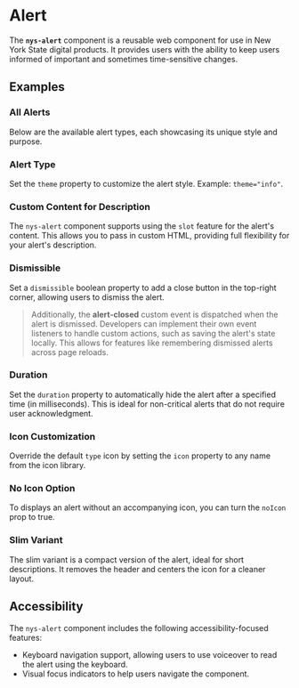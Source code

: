 
<Meta of={NysAlertStories} title="Components/Alert/Documentation" />

# Alert

The **`nys-alert`** component is a reusable web component for use in New York State digital products. It provides users with the ability to keep users informed of important and sometimes time-sensitive changes.

## Examples

### All Alerts
Below are the available alert types, each showcasing its unique style and purpose.
<Canvas of={NysAlertStories.AllAlerts} />

### Alert Type
Set the `theme` property to customize the alert style. Example: `theme="info"`.
<Canvas of={NysAlertStories.AlertType} />

### Custom Content for Description
The `nys-alert` component supports using the `slot` feature for the alert's content. This allows you to pass in custom HTML, providing full flexibility for your alert's description.
<Canvas of={NysAlertStories.DescriptionSlot} />

### Dismissible
Set a `dismissible` boolean property to add a close button in the top-right corner, allowing users to dismiss the alert.
> Additionally, the **alert-closed** custom event is dispatched when the alert is dismissed. Developers can implement their own event listeners to handle custom actions, such as saving the alert's state locally. This allows for features like remembering dismissed alerts across page reloads.
<Canvas of={NysAlertStories.Dismissible} />

### Duration
Set the `duration` property to automatically hide the alert after a specified time (in milliseconds). This is ideal for non-critical alerts that do not require user acknowledgment.
<Canvas of={NysAlertStories.Duration} />

### Icon Customization
Override the default `type` icon by setting the `icon` property to any name from the icon library.
<Canvas of={NysAlertStories.CustomIcon} />

### No Icon Option
To displays an alert without an accompanying icon, you can turn the `noIcon` prop to true.
<Canvas of={NysAlertStories.NoIcon} />

### Slim Variant
The slim variant is a compact version of the alert, ideal for short descriptions. It removes the header and centers the icon for a cleaner layout.
<Canvas of={NysAlertStories.Slim} />

## Accessibility

The `nys-alert` component includes the following accessibility-focused features:

- Keyboard navigation support, allowing users to use voiceover to read the alert using the keyboard.
- Visual focus indicators to help users navigate the component.